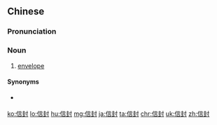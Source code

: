 ==Chinese==
{{zh-forms}}

===Pronunciation===
{{zh-pron
|m=xìnfēng
|c=seon3 fung1
|h=pfs=sin-fûng
|mn=qz,xm,zz:sìn-hong
|ma=zh-xìnfēng.ogg
|cat=n
}}

===Noun===
{{zh-noun}}

# [[envelope]]

====Synonyms====
* {{qualifier|Min Nan}} {{zh-l|批囊|tr=[[phe-lông]], [[phoe-lông]]}}

{{zh-cat|Beginning}}

[[ko:信封]]
[[lo:信封]]
[[hu:信封]]
[[mg:信封]]
[[ja:信封]]
[[ta:信封]]
[[chr:信封]]
[[uk:信封]]
[[zh:信封]]